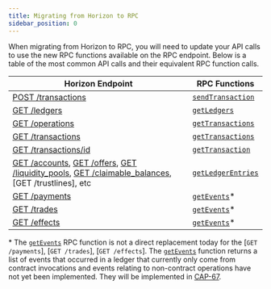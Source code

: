 ```yaml
---
title: Migrating from Horizon to RPC
sidebar_position: 0
---
```


When migrating from Horizon to RPC, you will need to update your API calls to use the new RPC functions available on the RPC endpoint. Below is a table of the most common API calls and their equivalent RPC function calls.

| Horizon Endpoint | RPC Functions |
| --- | --- |
| [POST /transactions] | [`sendTransaction`] |
| [GET /ledgers] | [`getLedgers`] |
| [GET /operations] | [`getTransactions`] |
| [GET /transactions] | [`getTransactions`] |
| [GET /transactions/id] | [`getTransaction`] |
| [GET /accounts], [GET /offers], [GET /liquidity_pools], [GET /claimable_balances], [GET /trustlines], etc | [`getLedgerEntries`] |
| [GET /payments] | [`getEvents`]\* |
| [GET /trades] | [`getEvents`]\* |
| [GET /effects] | [`getEvents`]\* |

\* The [`getEvents`] RPC function is not a direct replacement today for the [`GET /payments`], [`GET /trades`], [`GET /effects`]. The [`getEvents`] function returns a list of events that occurred in a ledger that currently only come from contract invocations and events relating to non-contract operations have not yet been implemented. They will be implemented in [CAP-67].

[POST /transactions]: horizon/api-reference/resources/transactions/README.mdx
[GET /ledgers]: horizon/api-reference/resources/ledgers
[GET /operations]: horizon/api-reference/resources/operations/README.mdx
[GET /transactions]: horizon/api-reference/list-all-transactions
[GET /transactions/id]: horizon/api-reference/retrieve-a-transaction
[GET /accounts]: horizon/api-reference/list-all-accounts
[GET /offers]: horizon/api-reference/resources/offers
[GET /liquidity_pools]: horizon/api-reference/list-liquidity-pools
[GET /claimable_balances]: horizon/api-reference/resources/claimablebalances
[GET /payments]: horizon/api-reference/resources/payments/README.mdx
[GET /trades]: horizon/api-reference/resources/trades/README.mdx
[GET /effects]: horizon/api-reference/resources/effects/README.mdx
[`sendTransaction`]: rpc/api-reference/methods/sendTransaction.mdx
[`getLedgers`]: rpc/api-reference/methods/getLedgers.mdx
[`getTransactions`]: rpc/api-reference/methods/getTransactions.mdx
[`getTransaction`]: rpc/api-reference/methods/getTransaction.mdx
[`getLedgerEntries`]: rpc/api-reference/methods/getLedgerEntries.mdx
[`getEvents`]: rpc/api-reference/methods/getEvents.mdx
[CAP-67]: https://github.com/stellar/stellar-protocol/blob/master/core/cap-0067.md
